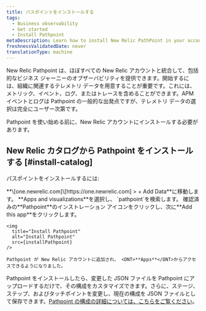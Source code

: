 ```yaml
---
title: パスポイントをインストールする
tags:
  - Business observability
  - Get started
  - Install Pathpoint
metaDescription: Learn how to install New Relic PathPoint in your account.
freshnessValidatedDate: never
translationType: machine
---
```



New Relic Pathpoint は、ほぼすべての New Relic アカウントと統合して、包括的なビジネス ジャーニーのオブザーバビリティを提供できます。開始するには、組織に関連するテレメトリ データを用意することが重要です。これには、メトリック、イベント、ログ、またはトレースを含めることができます。APM イベントとログは Pathpoint の一般的な出発点ですが、テレメトリ データの選択は完全にユーザー次第です。

Pathpoint を使い始める前に、New Relic アカウントにインストールする必要があります。

## New Relic カタログから Pathpoint をインストールする [#install-catalog]

パスポイントをインストールするには:

<Steps>
  <Step>
    <DNT>**\[one.newrelic.com]\[https&#x3A;//one.newrelic.com] > + Add Data**</DNT>に移動します。
  </Step>

  <Step>
    <DNT>**Apps and visualizations**</DNT>を選択し、 `pathpoint`を検索します。
  </Step>

  <Step>
    確認済みの<DNT>**Pathpoint**</DNT>のインストレーション アイコンをクリックし、次に<DNT>**Add this app**</DNT>をクリックします。

    <img
      title="Install Pathpoint"
      alt="Install Pathpoint"
      src={installPathpoint}
    />

    Pathpoint が New Relic アカウントに追加され、 <DNT>**Apps**</DNT>からアクセスできるようになりました。
  </Step>
</Steps>

Pathpoint をインストールしたら、変更した JSON ファイルを Pathpoint にアップロードするだけで、その構成をカスタマイズできます。さらに、ステージ、ステップ、およびタッチポイントを変更し、現在の構成を JSON ファイルとして保存できます。[Pathpoint の構成の詳細については、こちらをご覧ください](/docs/business-observability/configure-pathpoint/)。